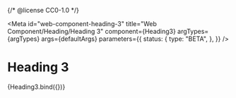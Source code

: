 {/* @license CC0-1.0 */}


<Meta
  id="web-component-heading-3"
  title="Web Component/Heading/Heading 3"
  component={Heading3}
  argTypes={argTypes}
  args={defaultArgs}
  parameters={{
    status: {
      type: "BETA",
    },
  }}
/>

# Heading 3

<Canvas>
  <Story name="Default" args={exampleArgs}>
    {Heading3.bind({})}
  </Story>
</Canvas>

<ArgsTable story="Default" />
